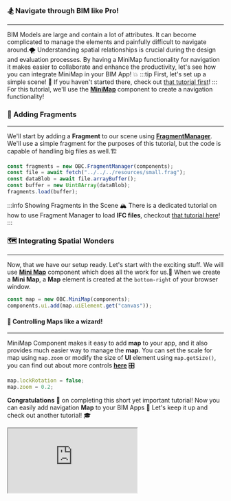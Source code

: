 ### 🏂 Navigate through BIM like Pro!
---
BIM Models are large and contain a lot of attributes.
It can become complicated to manage the elements and painfully difficult to navigate around.🌪
Understanding spatial relationships is crucial during the design and evaluation processes.
By having a MiniMap functionality for navigation it makes easier to collaborate and enhance the productivity,
let's see how you can integrate MiniMap in your BIM App! 💥
:::tip First, let's set up a simple scene!
👀 If you haven't started there, check out [that tutorial first](SimpleScene.mdx)!
:::
For this tutorial, we'll use the [**MiniMap**](../api/classes/components.MiniMap) component to create
a navigation functionality!
### 🧩 Adding Fragments
---
We'll start by adding a **Fragment** to our scene using [**FragmentManager**](../api/classes/components.FragmentManager).
We'll use a simple fragment for the purposes of this tutorial, but the code is capable of handling big files as well.🏗️

```js
const fragments = new OBC.FragmentManager(components);
const file = await fetch("../../../resources/small.frag");
const dataBlob = await file.arrayBuffer();
const buffer = new Uint8Array(dataBlob);
fragments.load(buffer);
```
:::info Showing Fragments in the Scene
🏔️ There is a dedicated tutorial on how to use Fragment Manager to load **IFC files**, checkout [that tutorial here](FragmentManager.mdx)!
:::
### 🗺 Integrating Spatial Wonders
---
Now, that we have our setup ready. Let's start with the exciting stuff.
We will use [**Mini Map**](../api/classes/components.MiniMap) component which does all the work for us.🔮
When we create a **Mini Map**, a **Map** element is created at the `bottom-right` of your browser window.

```js
const map = new OBC.MiniMap(components);
components.ui.add(map.uiElement.get("canvas"));
```
#### 🎩 Controlling Maps like a wizard!
---
MiniMap Component makes it easy to add **map** to your app, and it also provides much easier way to manage the **map**.
You can set the scale for map using `map.zoom` or modify the size of **UI** element using `map.getSize()`,
you can find out about more controls [**here**](../api/classes/components.MiniMap#implements) 🎛

```js
map.lockRotation = false;
map.zoom = 0.2;
```
**Congratulations** 🎉 on completing this short yet important tutorial!
Now you can easily add navigation **Map** to your BIM Apps 🎯
Let's keep it up and check out another tutorial! 🎓


  <iframe src="https://ifcjs.github.io/components/src/navigation/MiniMap/index.html"></iframe>

  